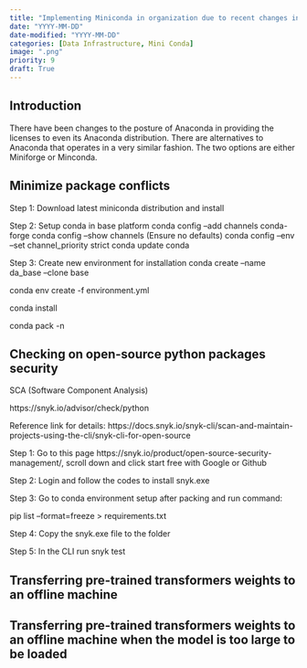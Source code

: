 ```yaml
---
title: "Implementing Miniconda in organization due to recent changes in Anaconda licensing"
date: "YYYY-MM-DD"
date-modified: "YYYY-MM-DD"
categories: [Data Infrastructure, Mini Conda]
image: ".png"
priority: 9
draft: True
---
```


## Introduction

There have been changes to the posture of Anaconda in providing the licenses to even its Anaconda distribution. There are alternatives to Anaconda that operates in a very similar fashion. The two options are either Miniforge or Minconda. 

## Minimize package conflicts

Step 1: Download latest miniconda distribution and install

Step 2: Setup conda in base platform
	conda config --add channels conda-forge
	conda config --show channels (Ensure no defaults)
	conda config --env --set channel_priority strict
	conda update conda

Step 3: Create new environment for installation
	conda create --name da_base --clone base

conda env create -f environment.yml

conda install 

conda pack -n <environment_name>

## Checking on open-source python packages security

SCA (Software Component Analysis)


https://snyk.io/advisor/check/python

Reference link for details: https://docs.snyk.io/snyk-cli/scan-and-maintain-projects-using-the-cli/snyk-cli-for-open-source

Step 1: Go to this page https://snyk.io/product/open-source-security-management/, scroll down and click start free with Google or Github

Step 2: Login and follow the codes to install snyk.exe

Step 3: Go to conda environment setup after packing and run command:

pip list --format=freeze > requirements.txt

Step 4: Copy the snyk.exe file to the folder

Step 5: In the CLI run snyk test


## Transferring pre-trained transformers weights to an offline machine




## Transferring pre-trained transformers weights to an offline machine when the model is too large to be loaded